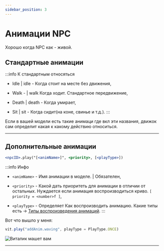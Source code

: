 ```yaml
---
sidebar_position: 3
---
```


# Анимации NPC

Хорошо когда NPC как - живой.

## Стандартные анимации

:::info К стандартным относяться


- Idle | idle - Когда стоит на месте без движения,

- Walk - | walk Когда ходит. Стандартное передвижение,

- Death | death - Когда умирает,

- Sit | sit - Когда сидит(на коне, свинье и т.д.).
:::

Если в вашей модели есть такие анимаци где вкл эти названия, движок сам определит какая к какому действию относиться.

---

## Дополнительные анимации

```jsx
<npcID>.play("[<animName>]", <priority>, [<playType>])
```

:::info Инфо
- `<animName>` - Имя анимации в моделе. | Обязателен,

- `<priority>` - Какой дать приоритеть для анимации в отличии от остальных. Нуждается если анимация воспроизводиться криво. `[ priority = <number>f ]`,

- `<playType>` - Определяет Как воспроизводить анимацию. Какие типы есть -> [Типы воспроизведения анимаций](../../Resourses/playType).
:::

Вот что вышло у меня:

```jsx
vit.play("addAnim.waving", playType = PlayType.ONCE)
```

![Виталик машет вам](../../../static/img/he-guide/animWaving.gif)

---
